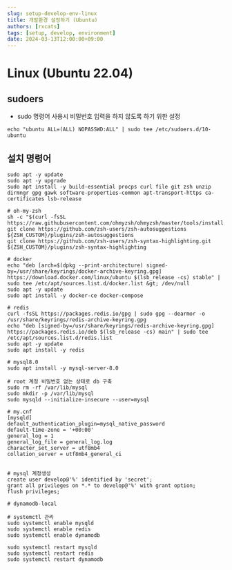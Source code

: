 ```yaml
---
slug: setup-develop-env-linux
title: 개발환경 설정하기 (Ubuntu)
authors: [rxcats]
tags: [setup, develop, environment]
date: 2024-03-13T12:00:00+09:00
---
```


# Linux (Ubuntu 22.04)

## sudoers
- sudo 명령어 사용시 비밀번호 입력을 하지 않도록 하기 위한 설정

```shell
echo "ubuntu ALL=(ALL) NOPASSWD:ALL" | sudo tee /etc/sudoers.d/10-ubuntu
```

## 설치 명령어

```shell
sudo apt -y update
sudo apt -y upgrade
sudo apt install -y build-essential procps curl file git zsh unzip dirmngr gpg gawk software-properties-common apt-transport-https ca-certificates lsb-release

# oh-my-zsh
sh -c "$(curl -fsSL https://raw.githubusercontent.com/ohmyzsh/ohmyzsh/master/tools/install.sh)"
git clone https://github.com/zsh-users/zsh-autosuggestions ${ZSH_CUSTOM}/plugins/zsh-autosuggestions
git clone https://github.com/zsh-users/zsh-syntax-highlighting.git ${ZSH_CUSTOM}/plugins/zsh-syntax-highlighting

# docker
echo "deb [arch=$(dpkg --print-architecture) signed-by=/usr/share/keyrings/docker-archive-keyring.gpg] https://download.docker.com/linux/ubuntu $(lsb_release -cs) stable" | sudo tee /etc/apt/sources.list.d/docker.list &gt; /dev/null
sudo apt -y update
sudo apt install -y docker-ce docker-compose

# redis
curl -fsSL https://packages.redis.io/gpg | sudo gpg --dearmor -o /usr/share/keyrings/redis-archive-keyring.gpg
echo "deb [signed-by=/usr/share/keyrings/redis-archive-keyring.gpg] https://packages.redis.io/deb $(lsb_release -cs) main" | sudo tee /etc/apt/sources.list.d/redis.list
sudo apt -y update
sudo apt install -y redis

# mysql8.0
sudo apt install -y mysql-server-8.0

# root 계정 비밀번호 없는 상태로 db 구축
sudo rm -rf /var/lib/mysql
sudo mkdir -p /var/lib/mysql
sudo mysqld --initialize-insecure --user=mysql

# my.cnf
[mysqld]
default_authentication_plugin=mysql_native_password
default-time-zone = '+00:00'
general_log = 1
general_log_file = general_log.log
character_set_server = utf8mb4
collation_server = utf8mb4_general_ci


# mysql 계정생성
create user develop@'%' identified by 'secret';
grant all privileges on *.* to develop@'%' with grant option;
flush privileges;

# dynamodb-local

# systemctl 관리
sudo systemctl enable mysqld
sudo systemctl enable redis
sudo systemctl enable dynamodb

sudo systemctl restart mysqld
sudo systemctl restart redis
sudo systemctl restart dynamodb

```
